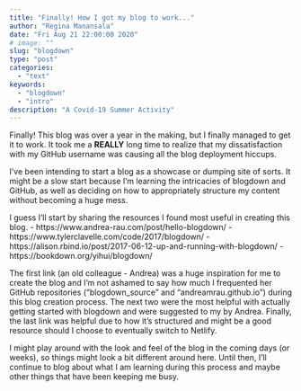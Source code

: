 ```yaml
---
title: "Finally! How I got my blog to work..."
author: "Regina Manansala"
date: "Fri Aug 21 22:00:00 2020"
# image: ""
slug: "blogdown"
type: "post"
categories:
  - "text"
keywords: 
  - "blogdown"
  - "intro"
description: "A Covid-19 Summer Activity"
---
```


Finally! This blog was over a year in the making, but I finally managed to get it to work.
It took me a **REALLY** long time to realize that my dissatisfaction with my GitHub username was causing all the blog deployment hiccups.

I've been intending to start a blog as a showcase or dumping site of sorts. It might be a slow start because I'm learning the intricacies of blogdown and GitHub, as well as deciding on how to appropriately structure my content without becoming a huge mess.

I guess I'll start by sharing the resources I found most useful in creating this blog.
- https://www.andrea-rau.com/post/hello-blogdown/
- https://www.tylerclavelle.com/code/2017/blogdown/
- https://alison.rbind.io/post/2017-06-12-up-and-running-with-blogdown/
- https://bookdown.org/yihui/blogdown/


The first link (an old colleague - Andrea) was a huge inspiration for me to create the blog and I'm not ashamed to say how much I frequented her GitHub repositories ("blogdown_source" and "andreamrau.github.io") during this blog creation process. The next two were the most helpful with actually getting started with blogdown and were suggested to my by Andrea. Finally, the last link was helpful due to how it's structured and might be a good resource should I choose to eventually switch to Netlify.

I might play around with the look and feel of the blog in the coming days (or weeks), so things might look a bit different around here. Until then, I'll continue to blog about what I am learning during this process and maybe other things that have been keeping me busy.